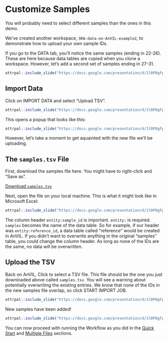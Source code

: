 
# Customize Samples

You will probably need to select different samples than the ones in this demo. 

We've created another workspace, `SRA-data-on-AnVIL-example2`, to demonstrate how to upload your own sample IDs.

If you go to the DATA tab, you'll notice the same samples (ending in 22-26). These are here because data tables are copied when you clone a workspace. However, let's add a second set of samples ending in 27-31.

```r
ottrpal::include_slide("https://docs.google.com/presentation/d/1l0P0gFpsPkYG7blqJ_5JyYYlztJFZDD39CnIB4svrY8/edit#slide=id.g208b8f790dc_23_101")
```

## Import Data

Click on IMPORT DATA and select "Upload TSV".

```r
ottrpal::include_slide("https://docs.google.com/presentation/d/1l0P0gFpsPkYG7blqJ_5JyYYlztJFZDD39CnIB4svrY8/edit#slide=id.g208b8f790dc_23_144")
```

This opens a popup that looks like this:

```r
ottrpal::include_slide("https://docs.google.com/presentation/d/1l0P0gFpsPkYG7blqJ_5JyYYlztJFZDD39CnIB4svrY8/edit#slide=id.g208b8f790dc_23_153")
```

However, let's take a moment to get aquainted with the new file we'll be uploading.

## The `samples.tsv` File

First, download the samples file here. You might have to right-click and "Save as".

[Download `samples.tsv`](https://raw.githubusercontent.com/fhdsl/AnVIL_SRA_Data/main/samples.tsv)

Next, open the file on your local machine. This is what it might look like in Microsoft Excel:

```r
ottrpal::include_slide("https://docs.google.com/presentation/d/1l0P0gFpsPkYG7blqJ_5JyYYlztJFZDD39CnIB4svrY8/edit#slide=id.g208b8f790dc_23_163")
```

::: {.notice}
The column header `entity:sample_id` is important. `entity:` is required. `samples` becomes the name of the data table. So for example, if our header was `entity:reference_id`, a data table called "reference" would be created in AnVIL. If you didn't want to overwrite anything in the original "samples" table, you could change the column header. As long as none of the IDs are the same, no data will be overwritten. 
:::

## Upload the TSV

Back on AnVIL, Click to select a TSV file. This file should be the one you just downloaded above called `samples.tsv`. You will see a warning about potentially overwriting the existing entries. We know that none of the IDs in the new samples file overlap, so click START IMPORT JOB.

```r
ottrpal::include_slide("https://docs.google.com/presentation/d/1l0P0gFpsPkYG7blqJ_5JyYYlztJFZDD39CnIB4svrY8/edit#slide=id.g208b8f790dc_23_171")
```

New samples have been added!

```r
ottrpal::include_slide("https://docs.google.com/presentation/d/1l0P0gFpsPkYG7blqJ_5JyYYlztJFZDD39CnIB4svrY8/edit#slide=id.g208b8f790dc_23_179")
```

::: {.notice}
You can now proceed with running the Workflow as you did in the [Quick Start](#quick-start) and [Multiple Files](#multiple-sra-files) sections.
:::